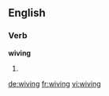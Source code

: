 ==English==

===Verb===
'''wiving'''

# {{present participle of|wive}}

[[de:wiving]]
[[fr:wiving]]
[[vi:wiving]]